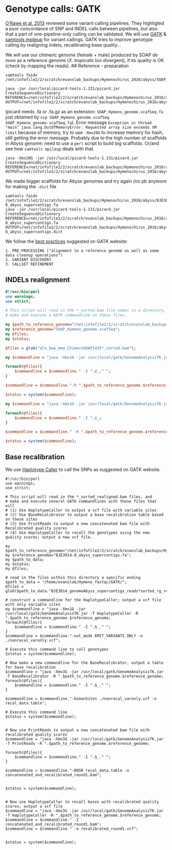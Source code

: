 # Genotype calls: GATK

[O'Rawe et al. 2013](http://www.ncbi.nlm.nih.gov/pubmed/23537139) reviewed some variant calling pipelines. They highligted a poor concordance of SNP and INDEL calls between pipelines, but also that a part of one-pipeline-only calling can be validated.
We will use [GATK](https://www.broadinstitute.org/gatk/) & [samtools mpileup](http://samtools.sourceforge.net/mpileup.shtml) for variant callings. GATK tries to improve genotype calling by realigning indels, recalibrating base quality... 

We will use our chimeric genome (female + male) produced by SOAP de novo as a reference genome (*X. tropicalis* too divergent), if its quality is OK (check by mapping the reads).
## Reference - preparation
```
samtools faidx /net/infofile2/2/scratch/evanslab_backups/Hymenochirus_2016/abyss/SOAP_Hymeno_genome.scafSeq.fa
```
```
java -jar /usr/local/picard-tools-1.131/picard.jar CreateSequenceDictionary REFERENCE=/net/infofile2/2/scratch/evanslab_backups/Hymenochirus_2016/abyss/SOAP_Hymeno_genome.scafSeq.fa OUTPUT=/net/infofile2/2/scratch/evanslab_backups/Hymenochirus_2016/abyss/SOAP_Hymeno_genome.dict
```
(picard needs .fa or .fa.gz as an extension: `SOAP_Hymeno_genome.scafSeq.fa` just obtained by `scp SOAP_Hymeno_genome.scafSeq SOAP_Hymeno_genome.scafSeq.fa`). Error message `Exception in thread "main" java.lang.OutOfMemoryError: Requested array size exceeds VM limit` because of memory, try to use `-Xmx20G` to increase memory for hash, still getting the error message. Probably due to the high number of scaffolds in Abyss genome: need to use a `perl` script to build big scaffolds. Or/and see how `samtools mpileup` deals with that.
```
java -Xmx20G -jar /usr/local/picard-tools-1.131/picard.jar CreateSequenceDictionary REFERENCE=/net/infofile2/2/scratch/evanslab_backups/Hymenochirus_2016/abyss/SOAP_Hymeno_genome.scafSeq.fa OUTPUT=/net/infofile2/2/scratch/evanslab_backups/Hymenochirus_2016/abyss/SOAP_Hymeno_genome.scafSeq.dict
```
We made bigger scaffolds for Abyss genomes and try again (no pb anymore for making the `.dict` file
```
samtools faidx /net/infofile2/2/scratch/evanslab_backups/Hymenochirus_2016/abyss/BJE3814-8_abyss_supercontigs.fa
java -jar /usr/local/picard-tools-1.131/picard.jar CreateSequenceDictionary REFERENCE=/net/infofile2/2/scratch/evanslab_backups/Hymenochirus_2016/abyss/BJE3814-8_abyss_supercontigs.fa OUTPUT=/net/infofile2/2/scratch/evanslab_backups/Hymenochirus_2016/abyss/BJE3814-8_abyss_supercontigs.dict
```
We follow the [best practices](https://www.broadinstitute.org/gatk/guide/best-practices) suggested on GATK website:

    1. PRE-PROCESSING ("alignment to a reference genome as well as some data cleanup operations")
    2. VARIANT DISCOVERY
    3. CALLSET REFINEMENT

## INDELs realignment
```perl
#!/usr/bin/perl
use warnings;
use strict;

# This script will read in the *_sorted.bam file names in a directory, and 
# make and execute a GATK commandline on these files.  

my $path_to_reference_genome="/net/infofile2/2/scratch/evanslab_backups/Hymenochirus_2016/abyss/";
my $reference_genome="SOAP_Hymeno_genome.scafSeq";
my @files;
my $status;

@files = glob("aln_bwa_mem_ChimereSOAP1415*_sorted.bam");

my $commandline = "java -Xmx1G -jar /usr/local/gatk/GenomeAnalysisTK.jar -T RealignerTargetCreator ";

foreach(@files){
    $commandline = $commandline." -I ".$_." ";
}

$commandline = $commandline."-R ".$path_to_reference_genome.$reference_genome." -o forIndelRealigner.intervals";

$status = system($commandline);

my $commandline = "java -Xmx1G -jar /usr/local/gatk/GenomeAnalysisTK.jar -T IndelRealigner ";

foreach(@files){
    $commandline = $commandline." -I ".$_;
}

$commandline = $commandline." -R ".$path_to_reference_genome.$reference_genome." --targetIntervals forIndelRealigner.intervals --nWayOut _realigned.bam";

$status = system($commandline);
```
## Base recalibration

We use [Haplotype Caller](https://www.broadinstitute.org/gatk/guide/tagged?tag=haplotypecaller) to call the SNPs as suggested on GATK website.   
```
#!/usr/bin/perl
use warnings;
use strict;

# This script will read in the *_sorted_realigned.bam files, and 
# make and execute several GATK commandlines with these files that will
# (1) Use HaplotypeCaller to output a vcf file with variable sites
# (2) Use BaseRecalibrator to output a base recalibration table based on these sites
# (3) Use PrintReads to output a new concatenated bam file with Recalibrated quality scores
# (4) Use HaplotypeCaller to recall the genotypes using the new quality scores; output a new vcf file.

my $path_to_reference_genome="/net/infofile2/2/scratch/evanslab_backups/Hymenochirus_2016/abyss/";
my $reference_genome="BJE3814-8_abyss_supercontigs.fa";
my $path_to_data;
my $status;
my @files;

# read in the files within this directory a specific ending
$path_to_data = "/home/evanslab/Hymeno_fastqc/GATK/";
@files = glob($path_to_data."BJE3814_genomeAbyss_supercontigs_reads*sorted_rg_realigned.bam");

# construct a commandline for the HaplotypeCaller; output a vcf file with only variable sites
my $commandline = "java -Xmx1G -jar /usr/local/gatk/GenomeAnalysisTK.jar -T HaplotypeCaller -R ".$path_to_reference_genome.$reference_genome;
foreach(@files){
    $commandline = $commandline." -I ".$_." ";
}
$commandline = $commandline."-out_mode EMIT_VARIANTS_ONLY -o ./nonrecal_varonly.vcf";

# Execute this command line to call genotypes
$status = system($commandline);

# Now make a new commandline for the BaseRecalibrator, output a table for base recalibration 
$commandline = "java -Xmx3G -jar /usr/local/gatk/GenomeAnalysisTK.jar -T BaseRecalibrator -R ".$path_to_reference_genome.$reference_genome;
foreach(@files){
    $commandline = $commandline." -I ".$_." ";
}

$commandline = $commandline."-knownSites ./nonrecal_varonly.vcf -o recal_data.table";

# Execute this command line
$status = system($commandline);


# Now use PrintReads to output a new concatenated bam file with recalibrated quality scores
$commandline = "java -Xmx3G -jar /usr/local/gatk/GenomeAnalysisTK.jar -T PrintReads -R ".$path_to_reference_genome.$reference_genome;

foreach(@files){
    $commandline = $commandline." -I ".$_." ";
}

$commandline = $commandline."-BQSR recal_data.table -o concatenated_and_recalibrated_round1.bam";


$status = system($commandline);


# Now use HaplotypeCaller to recall bases with recalibrated quality scores; output a vcf file 
$commandline = "java -Xmx3G -jar /usr/local/gatk/GenomeAnalysisTK.jar -T HaplotypeCaller -R ".$path_to_reference_genome.$reference_genome;
$commandline = $commandline." -I concatenated_and_recalibrated_round1.bam";
$commandline = $commandline." -o recalibrated_round1.vcf";


$status = system($commandline);
```
